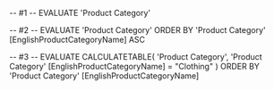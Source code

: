 -- #1 --
EVALUATE
   'Product Category'

-- #2 --
EVALUATE
   'Product Category'
ORDER BY
   'Product Category' [EnglishProductCategoryName] ASC

   -- #3 --
EVALUATE
CALCULATETABLE(
   'Product Category',
   'Product Category' [EnglishProductCategoryName] = "Clothing"
   )
ORDER BY
   'Product Category' [EnglishProductCategoryName]